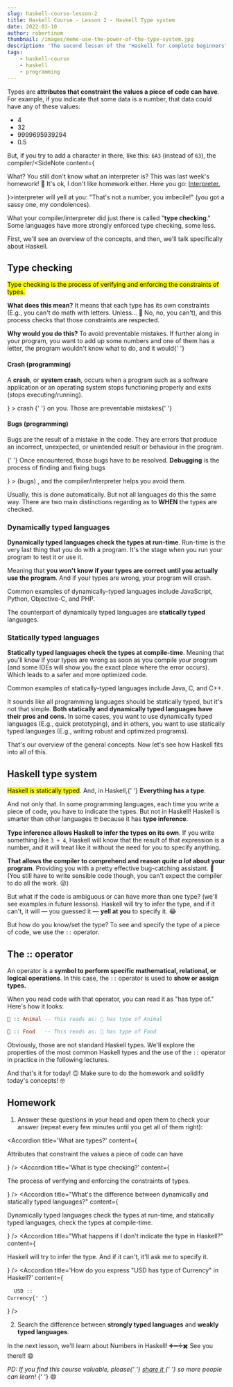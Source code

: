 ```yaml
---
slug: haskell-course-lesson-2
title: Haskell Course - Lesson 2 - Haskell Type system
date: 2022-03-10
author: robertinom
thumbnail: /images/meme-use-the-power-of-the-type-system.jpg
description: 'The second lesson of the "Haskell for complete beginners" course. The Haskell Type system.'
tags:
    - haskell-course
    - haskell
    - programming
---
```


Types are **attributes that constraint the values a piece of code can have**. For example, if you indicate that some data is a number, that data could have any of these values:

-   4
-   32
-   9999695939294
-   0.5

But, if you try to add a character in there, like this: `6A3` (instead of `63`), the compiler/<SideNote content={<p>What? You still don't know what an interpreter is? This was last week's homework! 🤣 It's ok, I don't like homework either. Here you go: <a href='https://en.wikipedia.org/wiki/Interpreter_(computing)' target='_blank'>Interpreter.</a></p>}>interpreter</SideNote> will yell at you: "That's not a number, you imbecile!" (you got a sassy one, my condolences).

What your compiler/interpreter did just there is called "**type checking**." Some languages have more strongly enforced type checking, some less.

First, we'll see an overview of the concepts, and then, we'll talk specifically about Haskell.

## Type checking

<p>
	<mark>
		Type checking is the process of verifying and enforcing the constraints
		of types.
	</mark>
</p>

**What does this mean?** It means that each type has its own constraints (E.g., you can't do math with letters. Unless... 🤔 No, no, you can't), and this process checks that those constraints are respected.

<p>
	<b>Why would you do this?</b> To avoid preventable mistakes. If further
	along in your program, you want to add up some numbers and one of them has a
	letter, the program wouldn't know what to do, and it would{' '}
	<SideNote
		content={
			<div>
				<h4>Crash (programming)</h4>
				<p>
					A <b>crash</b>, or <b>system crash</b>, occurs when a
					program such as a software application or an operating
					system stops functioning properly and exits (stops
					executing/running).
				</p>
			</div>
		}
	>
		crash
	</SideNote>{' '}
	on you. Those are preventable mistakes{' '}
	<SideNote
		content={
			<div>
				<h4>Bugs (programming)</h4>
				<p>
					Bugs are the result of a mistake in the code. They are
					errors that produce an incorrect, unexpected, or unintended
					result or behaviour in the program.
				</p>
				<p>
					{' '}
					Once encountered, those bugs have to be resolved.
					<b>Debugging</b> is the process of finding and fixing bugs
				</p>
			</div>
		}
	>
		(bugs)
	</SideNote>
	, and the compiler/interpreter helps you avoid them.
</p>

Usually, this is done automatically. But not all languages do this the same way. There are two main distinctions regarding as to **WHEN** the types are checked.

### Dynamically typed languages

**Dynamically typed languages check the types at run-time**. Run-time is the very last thing that you do with a program. It's the stage when you run your program to test it or use it.

Meaning that **you won't know if your types are correct until you actually use the program**. And if your types are wrong, your program will crash.

Common examples of dynamically-typed languages include JavaScript, Python, Objective-C, and PHP.

The counterpart of dynamically typed languages are **statically typed** languages.

### Statically typed languages

**Statically typed languages check the types at compile-time**. Meaning that you'll know if your types are wrong as soon as you compile your program (and some IDEs will show you the exact place where the error occurs). Which leads to a safer and more optimized code.

Common examples of statically-typed languages include Java, C, and C++.

It sounds like all programming languages should be statically typed, but it's not that simple. **Both statically and dynamically typed languages have their pros and cons.** In some cases, you want to use dynamically typed languages (E.g., quick prototyping), and in others, you want to use statically typed languages (E.g., writing robust and optimized programs).

That's our overview of the general concepts. Now let's see how Haskell fits into all of this.

## Haskell type system

<p>
	<mark>Haskell is statically typed</mark>. And, in Haskell,{' '}
	<b>Everything has a type</b>.
</p>

<Giff url='https://giphy.com/embed/AO3giAtLPH4MIuugsB' />

And not only that. In some programming languages, each time you write a piece of code, you have to indicate the types. But not in Haskell! Haskell is smarter than other languages 🤓 because it has **type inference**.

**Type inference allows Haskell to infer the types on its own**. If you write something like `3 + 4`, Haskell will know that the result of that expression is a number, and it will treat like it without the need for you to specify anything.

**That allows the compiler to comprehend and reason _quite a lot_ about your program**. Providing you with a pretty effective bug-catching assistant. 💪
(You still have to write sensible code though, you can't expect the compiler to do all the work. 😜)

<Giff url='https://giphy.com/embed/3o7ZesJdQccI0sO3fy' />

But what if the code is ambiguous or can have more than one type? (we'll see examples in future lessons). Haskell will try to infer the type, and if it can't, it will — you guessed it — **yell at you** to specify it. 😂

But how do you know/set the type? To see and specify the type of a piece of code, we use the `::` operator.

## The :: operator

An operator is a **symbol to perform specific mathematical, relational, or logical operations**. In this case, the `::` operator is used to **show or assign types.**

When you read code with that operator, you can read it as "has type of."
Here's how it looks:

```hs
🐬 :: Animal -- This reads as: 🐬 has type of Animal

🥐 :: Food   -- This reads as: 🥐 has type of Food
```

Obviously, those are not standard Haskell types. We'll explore the properties of the most common Haskell types and the use of the `::` operator in practice in the following lectures.

And that's it for today! 🙃 Make sure to do the homework and solidify today's concepts! 🤓

## Homework

1. Answer these questions in your head and open them to check your answer (repeat every few minutes until you get all of them right):

<Accordion
	title='What are types?'
	content={
		<p>Attributes that constraint the values a piece of code can have</p>
	}
/>
<Accordion
	title='What is type checking?'
	content={
		<p>The process of verifying and enforcing the constraints of types.</p>
	}
/>
<Accordion
	title="What's the difference between dynamically and statically typed languages?"
	content={
		<p>
			Dynamically typed languages check the types at run-time, and
			statically typed languages, check the types at compile-time.
		</p>
	}
/>
<Accordion
	title="What happens if I don't indicate the type in Haskell?"
	content={
		<p>
			Haskell will try to infer the type. And if it can't, it'll ask me to
			specify it.
		</p>
	}
/>
<Accordion
	title='How do you express "USD has type of Currency" in Haskell?'
	content={
		<pre>
			<code className='hljs language-hs'>
				USD :: <span className='hljs-type'>Currency</span>{' '}
			</code>
		</pre>
	}
/>

2. Search the difference between **strongly typed languages** and **weakly typed languages**.

In the next lesson, we'll learn about Numbers in Haskell! ➕➖➗✖️ See you there!! 😄

<p
	style={{
		backgroundColor: '#dbd6fb',
		padding: '0.5rem 1rem',
		borderRadius: '4px',
		color: '#733de4',
	}}
>
	<i>
		PD: If you find this course valuable, please{' '}
		<a
			href='https://twitter.com/share?url=https://robertinom.com/posts/haskell-course-lesson-0'
			target='_blank'
		>
			share it
		</a>{' '}
		so more people can learn!
	</i>{' '}
	😄
</p>
